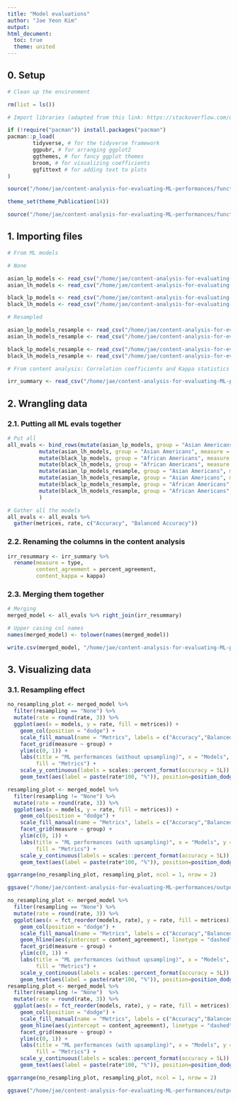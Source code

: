 ```yaml
---
title: "Model evaluations"
author: "Jae Yeon Kim"
output:
html_document: 
  toc: true
  theme: united
---
```


## 0. Setup 

```r

# Clean up the environment

rm(list = ls())

# Import libraries (adapted from this link: https://stackoverflow.com/questions/4090169/elegant-way-to-check-for-missing-packages-and-install-them)

if (!require("pacman")) install.packages("pacman")
pacman::p_load(
        tidyverse, # for the tidyverse framework
        ggpubr, # for arranging ggplot2 
        ggthemes, # for fancy ggplot themes
        broom, # for visualizing coefficients
        ggfittext # for adding text to plots 
)

source("/home/jae/content-analysis-for-evaluating-ML-performances/functions/theme_publications.r")

theme_set(theme_Publication(14))

source("/home/jae/content-analysis-for-evaluating-ML-performances/functions/text_analysis.r")

```

## 1. Importing files 

```r

# From ML models 

# None 

asian_lp_models <- read_csv("/home/jae/content-analysis-for-evaluating-ML-performances/processed_data/asian_lp_models.csv")[,-1]
asian_lh_models <- read_csv("/home/jae/content-analysis-for-evaluating-ML-performances/processed_data/asian_lh_models.csv")[,-1]

black_lp_models <- read_csv("/home/jae/content-analysis-for-evaluating-ML-performances/processed_data/black_lp_models.csv")[,-1]
black_lh_models <- read_csv("/home/jae/content-analysis-for-evaluating-ML-performances/processed_data/black_lh_models.csv")[,-1]

# Resampled 

asian_lp_models_resample <- read_csv("/home/jae/content-analysis-for-evaluating-ML-performances/processed_data/asian_lp_models_resample.csv")[,-1]
asian_lh_models_resample <- read_csv("/home/jae/content-analysis-for-evaluating-ML-performances/processed_data/asian_lh_models_resample.csv")[,-1]

black_lp_models_resample <- read_csv("/home/jae/content-analysis-for-evaluating-ML-performances/processed_data/black_lp_models_resample.csv")[,-1]
black_lh_models_resample <- read_csv("/home/jae/content-analysis-for-evaluating-ML-performances/processed_data/black_lh_models_resample.csv")[,-1]

# From content analysis: Correlation coefficients and Kappa statistics 

irr_summary <- read_csv("/home/jae/content-analysis-for-evaluating-ML-performances/processed_data/irr_summary.csv")[,-1]

```

## 2. Wrangling data

### 2.1. Putting all ML evals together

```r
  
# Put all 
all_evals <- bind_rows(mutate(asian_lp_models, group = "Asian Americans", measure = "Linked progress", resampling = "None"),
          mutate(asian_lh_models, group = "Asian Americans", measure = "Linked hurt", resampling = "None"),
          mutate(black_lp_models, group = "African Americans", measure = "Linked progress", resampling = "None"),
          mutate(black_lh_models, group = "African Americans", measure = "Linked hurt", resampling = "None"),
          mutate(asian_lp_models_resample, group = "Asian Americans", measure = "Linked progress", resampling = "Upsampling"),
          mutate(asian_lh_models_resample, group = "Asian Americans", measure = "Linked hurt", resampling = "Upsampling"),
          mutate(black_lp_models_resample, group = "African Americans", measure = "Linked progress", resampling = "Upsampling"),
          mutate(black_lh_models_resample, group = "African Americans", measure = "Linked hurt", resampling = "Upsampling")
          )

# Gather all the models 
all_evals <- all_evals %>%
  gather(metrices, rate, c("Accuracy", "Balanced Accuracy"))

```

### 2.2. Renaming the columns in the content analysis 

```r

irr_resummary <- irr_summary %>%
  rename(measure = type, 
         content_agreement = percent_agreement, 
         content_kappa = kappa)

```

### 2.3. Merging them together 

```r

# Merging 
merged_model <- all_evals %>% right_join(irr_resummary) 

# Upper casing col names 
names(merged_model) <- tolower(names(merged_model))

write.csv(merged_model, "/home/jae/content-analysis-for-evaluating-ML-performances/processed_data/merged_model100.csv")
```

## 3. Visualizing data 

### 3.1. Resampling effect  

```r

no_resampling_plot <- merged_model %>%
  filter(resampling == "None") %>%
  mutate(rate = round(rate, 3)) %>%
  ggplot(aes(x = models, y = rate, fill = metrices)) +
    geom_col(position = "dodge") +
    scale_fill_manual(name = "Metrics", labels = c("Accuracy","Balanced accuracy"), values=c("red","blue")) +
    facet_grid(measure ~ group) +
    ylim(c(0, 1)) +
    labs(title = "ML performances (without upsampling)", x = "Models", y = "Rate",
         fill = "Metrics") +
    scale_y_continuous(labels = scales::percent_format(accuracy = 5L)) +
    geom_text(aes(label = paste(rate*100, "%")), position=position_dodge(width=0.9), vjust=-0.25) 

resampling_plot <- merged_model %>%
  filter(resampling != "None") %>%
  mutate(rate = round(rate, 3)) %>%
  ggplot(aes(x = models, y = rate, fill = metrices)) +
    geom_col(position = "dodge") +
    scale_fill_manual(name = "Metrics", labels = c("Accuracy","Balanced accuracy"), values=c("red","blue")) +
    facet_grid(measure ~ group) +
    ylim(c(0, 1)) +
    labs(title = "ML performances (with upsampling)", x = "Models", y = "Rate",
         fill = "Metrics") +
    scale_y_continuous(labels = scales::percent_format(accuracy = 5L)) +
    geom_text(aes(label = paste(rate*100, "%")), position=position_dodge(width=0.9), vjust=-0.25) 

ggarrange(no_resampling_plot, resampling_plot, ncol = 1, nrow = 2)

ggsave("/home/jae/content-analysis-for-evaluating-ML-performances/outputs/ml_performances.png", height = 17, width = 10)

```

```r

no_resampling_plot <- merged_model %>%
  filter(resampling == "None") %>%
  mutate(rate = round(rate, 3)) %>%
  ggplot(aes(x = fct_reorder(models, rate), y = rate, fill = metrices)) +
    geom_col(position = "dodge") +
    scale_fill_manual(name = "Metrics", labels = c("Accuracy","Balanced accuracy"), values=c("red","blue")) +
    geom_hline(aes(yintercept = content_agreement), linetype = "dashed") +
    facet_grid(measure ~ group) +
    ylim(c(0, 1)) +
    labs(title = "ML performances (without upsampling)", x = "Models", y = "Rate",
         fill = "Metrics") +
    scale_y_continuous(labels = scales::percent_format(accuracy = 5L)) +
    geom_text(aes(label = paste(rate*100, "%")), position=position_dodge(width=0.9), vjust=-0.25) 
resampling_plot <- merged_model %>%
  filter(resampling != "None")  %>%
  mutate(rate = round(rate, 3)) %>%
  ggplot(aes(x = fct_reorder(models, rate), y = rate, fill = metrices)) +
    geom_col(position = "dodge") +
    scale_fill_manual(name = "Metrics", labels = c("Accuracy","Balanced accuracy"), values=c("red","blue")) +
    geom_hline(aes(yintercept = content_agreement), linetype = "dashed") +
    facet_grid(measure ~ group) +
    ylim(c(0, 1)) +
    labs(title = "ML performances (with upsampling)", x = "Models", y = "Rate",
         fill = "Metrics") +
    scale_y_continuous(labels = scales::percent_format(accuracy = 5L)) +
    geom_text(aes(label = paste(rate*100, "%")), position=position_dodge(width=0.9), vjust=-0.25) 

ggarrange(no_resampling_plot, resampling_plot, ncol = 1, nrow = 2)

ggsave("/home/jae/content-analysis-for-evaluating-ML-performances/outputs/ml_content.png", height = 17, width = 10)
```

